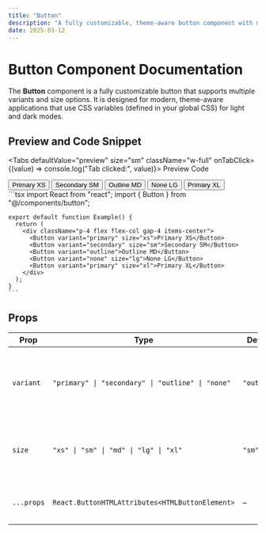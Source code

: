 ```yaml
---
title: "Button"
description: "A fully customizable, theme-aware button component with multiple variants and sizes, perfect for modern web applications. Ideal for developers looking for flexible UI elements in both light and dark modes."
date: 2025-03-12
---
```


# Button Component Documentation

The **Button** component is a fully customizable button that supports multiple variants and size options. It is designed for modern, theme-aware applications that use CSS variables (defined in your global CSS) for light and dark modes.

## Preview and Code Snippet

<Tabs defaultValue="preview" size="sm" className="w-full" onTabClick={(value) => console.log("Tab clicked:", value)}>
  <TabsList className="grid w-full md:w-[30%] grid-cols-2">
    <Tab value="preview">Preview</Tab>
    <Tab value="code">Code</Tab>
  </TabsList>
  <TabsContent value="preview">
    <Preview>
      <div className="flex flex-col gap-4 items-center">
        <Button variant="primary" size="xs">Primary XS</Button>
        <Button variant="secondary" size="sm">Secondary SM</Button>
        <Button variant="outline" size="md">Outline MD</Button>
        <Button variant="none" size="lg">None LG</Button>
        <Button variant="primary" size="xl">Primary XL</Button>
      </div>
    </Preview>
  </TabsContent>
  <TabsContent value="code">
    ```tsx
    import React from "react";
    import { Button } from "@/components/button";
    
    export default function Example() {
      return (
        <div className="p-4 flex flex-col gap-4 items-center">
          <Button variant="primary" size="xs">Primary XS</Button>
          <Button variant="secondary" size="sm">Secondary SM</Button>
          <Button variant="outline">Outline MD</Button>
          <Button variant="none" size="lg">None LG</Button>
          <Button variant="primary" size="xl">Primary XL</Button>
        </div>
      );
    }
    ```
  </TabsContent>
</Tabs>

## Props

| Prop       | Type                                             | Default   | Description                                                               |
|------------|-------------------------------------------------|-----------|---------------------------------------------------------------------------|
| `variant`  | `"primary" \| "secondary" \| "outline" \| "none"` | `"outline"` | Defines the button style variant. Uses theme-aware CSS variables.         |
| `size`     | `"xs" \| "sm" \| "md" \| "lg" \| "xl"`         | `"sm"`    | Controls the size of the button (affecting padding, font-size).           |
| `...props` | `React.ButtonHTMLAttributes<HTMLButtonElement>` | –         | Supports all standard button attributes.                                  |

